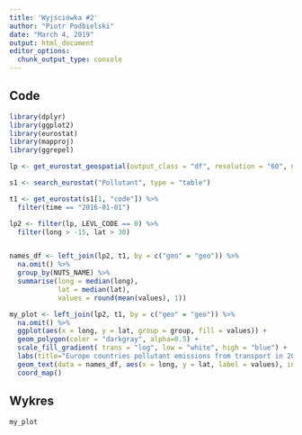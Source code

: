 ```yaml
---
title: 'Wyjściówka #2'
author: "Piotr Podbielski"
date: "March 4, 2019"
output: html_document
editor_options: 
  chunk_output_type: console
---
```


## Code

```r
library(dplyr)
library(ggplot2)
library(eurostat)
library(mapproj)
library(ggrepel)

lp <- get_eurostat_geospatial(output_class = "df", resolution = "60", nuts_level = "all")

s1 <- search_eurostat("Pollutant", type = "table")

t1 <- get_eurostat(s1[1, "code"]) %>% 
  filter(time == "2016-01-01")

lp2 <- filter(lp, LEVL_CODE == 0) %>% 
  filter(long > -15, lat > 30)


names_df <- left_join(lp2, t1, by = c("geo" = "geo")) %>%
  na.omit() %>%
  group_by(NUTS_NAME) %>% 
  summarise(long = median(long),
            lat = median(lat),
            values = round(mean(values), 1))

my_plot <- left_join(lp2, t1, by = c("geo" = "geo")) %>% 
  na.omit() %>%
  ggplot(aes(x = long, y = lat, group = group, fill = values)) + 
  geom_polygon(color = "darkgray", alpha=0.5) +
  scale_fill_gradient( trans = "log", low = "white", high = "blue") +
  labs(title="Europe countries pollutant emissions from transport in 2016", x="", y="", fill="Metric value") +
  geom_text(data = names_df, aes(x = long, y = lat, label = values), inherit.aes = FALSE) +
  coord_map()

```

## Wykres

```r
my_plot
```